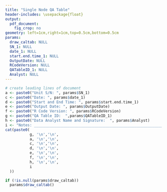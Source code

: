---
title: "Single Node QA Table"
header-includes: \usepackage{float}
output: 
  pdf_document: 
    fig_crop: no
geometry: left=1cm,right=1cm,top=0.5cm,bottom=0.5cm
params:
  draw_caltab: NULL
  SN_1: NULL
  date_1: NULL
  start.end.time_1: NULL
  OutputDate: NULL
  RCodeVersion: NULL
  QATableID_1: NULL
  Analyst: NULL
---

```{r echo=FALSE, message=FALSE, warning=FALSE, results= "asis"}
# create leading lines of document
a <- paste0("Unit S/N: ", params$SN_1)
c <- paste0("Date: ", params$date_1)
d <- paste0("Start and End Time: ", params$start.end.time_1)
e <- paste0("Output Date: ", params$OutputDate)
f <- paste0("R Code Version: ", params$RCodeVersion)
g <- paste0("QA Table ID:  ",params$QATableID_1)
h <- paste0("Data Analyst Name and Signature:  ", params$Analyst)
i <- "Notes: ____________________________________________________________"
cat(paste0(
           g, '\n','\n',
           a, '\n','\n',
           c, '\n','\n',  
           d, '\n','\n',
           e, '\n','\n',
           f, '\n','\n',
           h, '\n','\n', 
           i
  ))

```




```{r echo=FALSE, message=FALSE, warning=FALSE, error = TRUE}
if (!is.null(params$draw_caltab))
  params$draw_caltab()
```

